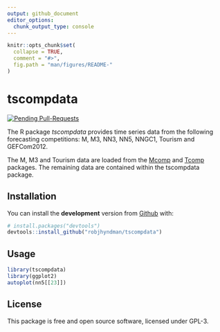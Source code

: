 ```yaml
---
output: github_document
editor_options: 
  chunk_output_type: console
---
```


<!-- README.md is generated from README.Rmd. Please edit that file -->

```r
knitr::opts_chunk$set(
  collapse = TRUE,
  comment = "#>",
  fig.path = "man/figures/README-"
)
```

# tscompdata

[![Pending Pull-Requests](http://githubbadges.herokuapp.com/robjhyndman/tscompdata/pulls.svg?style=flat)](https://github.com/robjhyndman/tscompdata/pulls)

The R package *tscompdata* provides time series data from the following forecasting competitions: M, M3, NN3, NN5, NNGC1, Tourism and GEFCom2012.

The M, M3 and Tourism data are loaded from the [Mcomp](http://pkg.robjhyndman.com/Mcomp/) and [Tcomp](https://github.com/ellisp/Tcomp-r-package) packages. The remaining data are contained within the tscompdata package.

## Installation

You can install the **development** version from [Github](https://github.com/robjhyndman/tscompdata) with:

```r
# install.packages("devtools")
devtools::install_github("robjhyndman/tscompdata")
```

## Usage

```r
library(tscompdata)
library(ggplot2)
autoplot(nn5[[23]])
```

## License

This package is free and open source software, licensed under GPL-3.
